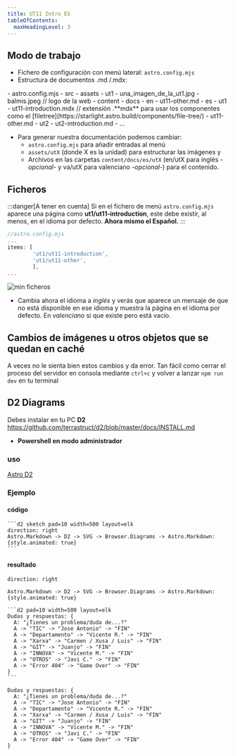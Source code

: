 ```yaml
---
title: UT11 Intro ES
tableOfContents:
  maxHeadingLevel: 3
---
```



## Modo de trabajo
- Fichero de configuración con menú lateral: `astro.config.mjs`
- Estructura de documentos .md /.mdx:

<FileTree>
- astro.config.mjs
- src
  - assets
    - ut1
      - una_imagen_de_la_ut1.jpg 
    - balmis.jpeg // logo de la web
  - content
    - docs
      - en
        - ut11-other.md
      - es
        - ut1
          - ut11-introduction.mdx // extensión .**mdx** para usar los componentes como el [filetree](https://starlight.astro.build/components/file-tree/)
          - ut11-other.md
        - ut2
          - ut2-introduction.md
          - ...
</FileTree>

- Para generar nuestra documentación podemos cambiar:
  - `astro.config.mjs` para añadir entradas al menú
  - `assets/utX` (donde X es la unidad) para estructurar las imágenes y 
  - Archivos en las carpetas `content/docs/es/utX` (en/utX para inglés _-opcional-_ y va/utX para valenciano _-opcional-_) para el contenido. 
  
## Ficheros

:::danger[A tener en cuenta]
Si en el fichero de menú `astro.config.mjs` aparece una página como **ut1/ut11-introduction**, este debe existir, al menos, en el idioma por defecto. **Ahora mismo el Español.**
:::

```js
//astro.config.mjs
...
items: [
        'ut1/ut11-introduction',
        'ut1/ut11-other',
        ],     
... 
```
![min ficheros](../../../../assets/ut1/min_files_225x196.png)

- Cambia ahora el idioma a _inglés_ y verás que aparece un mensaje de que no está disponible en ese idioma y muestra la página en el idioma por defecto. En _valenciano_ si que existe pero está vacío.

## Cambios de imágenes u otros objetos que se quedan en caché

A veces no le sienta bien estos cambios y da error. Tan fácil como cerrar el proceso del servidor en consola mediante `ctrl+c` y volver a lanzar `npm run dev` en tu terminal

## D2 Diagrams
Debes instalar en tu PC **D2**
https://github.com/terrastruct/d2/blob/master/docs/INSTALL.md

- **Powershell en modo administrador**


### uso
[Astro D2](https://astro-d2.vercel.app/examples/hello-world/)
### Ejemplo
#### código

````text
```d2 sketch pad=10 width=500 layout=elk
direction: right
Astro.Markdown -> D2 -> SVG -> Browser.Diagrams -> Astro.Markdown: {style.animated: true}
```
````
#### resultado
```d2 sketch pad=10 width=500 layout=elk
direction: right

Astro.Markdown -> D2 -> SVG -> Browser.Diagrams -> Astro.Markdown: {style.animated: true}
```

````text
```d2 pad=10 width=500 layout=elk
Dudas y respuestas: {
  A: "¿Tienes un problema/duda de...?"
  A -> "TIC" -> "Jose Antonio" -> "FIN"
  A -> "Departamento" -> "Vicente R." -> "FIN"
  A -> "Xarxa" -> "Carmen / Xusa / Luis" -> "FIN"
  A -> "GIT" -> "Juanjo" -> "FIN"
  A -> "INNOVA" -> "Vicente M." -> "FIN"
  A -> "OTROS" -> "Javi C." -> "FIN"
  A -> "Error 404" -> "Game Over" -> "FIN"
} 
```
````


```d2 pad=10 width=500 layout=elk
Dudas y respuestas: {
  A: "¿Tienes un problema/duda de...?"
  A -> "TIC" -> "Jose Antonio" -> "FIN"
  A -> "Departamento" -> "Vicente R." -> "FIN"
  A -> "Xarxa" -> "Carmen / Xusa / Luis" -> "FIN"
  A -> "GIT" -> "Juanjo" -> "FIN"
  A -> "INNOVA" -> "Vicente M." -> "FIN"
  A -> "OTROS" -> "Javi C." -> "FIN"
  A -> "Error 404" -> "Game Over" -> "FIN"
} 
```

